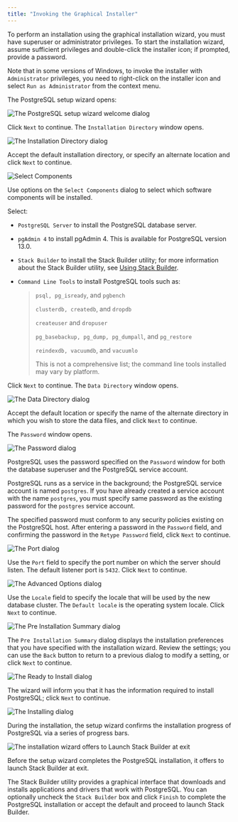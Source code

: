 ```yaml
---
title: "Invoking the Graphical Installer"
---
```




To perform an installation using the graphical installation wizard, you must have superuser or administrator privileges. To start the installation wizard, assume sufficient privileges and double-click the installer icon; if prompted, provide a password.

Note that in some versions of Windows, to invoke the installer with `Administrator` privileges, you need to right-click on the installer icon and select `Run as Administrator` from the context menu.

The PostgreSQL setup wizard opens:

![The PostgreSQL setup wizard welcome dialog](../images/welcome.png)

Click `Next` to continue. The `Installation Directory` window opens.

![The Installation Directory dialog](../images/installation_directory.png)

Accept the default installation directory, or specify an alternate location and click `Next` to continue.

![Select Components](../images/select_components.png)

Use options on the `Select Components` dialog to select which software components will be installed.

Select:

-   `PostgreSQL Server` to install the PostgreSQL database server.

-   `pgAdmin 4` to install pgAdmin 4. This is available for PostgreSQL version 13.0.

-   `Stack Builder` to install the Stack Builder utility; for more information about the Stack Builder utility, see [Using Stack Builder](../#using_stackbuilder).

-   `Command Line Tools` to install PostgreSQL tools such as:

    > `psql, pg_isready`, and `pgbench`
    >
    > `clusterdb, createdb`, and `dropdb`
    >
    > `createuser` and `dropuser`
    >
    > `pg_basebackup, pg_dump, pg_dumpall`, and `pg_restore`
    >
    > `reindexdb, vacuumdb`, and `vacuumlo`
    >
    > This is not a comprehensive list; the command line tools installed may vary by platform.

Click `Next` to continue. The `Data Directory` window opens.

![The Data Directory dialog](../images/data_directory.png)

Accept the default location or specify the name of the alternate directory in which you wish to store the data files, and click `Next` to continue.



The `Password` window opens.

![The Password dialog](../images/password.png)

PostgreSQL uses the password specified on the `Password` window for both the database superuser and the PostgreSQL service account.

PostgreSQL runs as a service in the background; the PostgreSQL service account is named `postgres`. If you have already created a service account with the name `postgres`, you must specify same password as the existing password for the `postgres` service account.

The specified password must conform to any security policies existing on the PostgreSQL host. After entering a password in the `Password` field, and confirming the password in the `Retype Password` field, click `Next` to continue.

![The Port dialog](../images/%20port_Aug11.png)

Use the `Port` field to specify the port number on which the server should listen. The default listener port is `5432`. Click `Next` to continue.

![The Advanced Options dialog](../images/aug11_ad.png)

Use the `Locale` field to specify the locale that will be used by the new database cluster. The `Default locale` is the operating system locale. Click `Next` to continue.

![The Pre Installation Summary dialog](../images/preinstallation.png)

The `Pre Installation Summary` dialog displays the installation preferences that you have specified with the installation wizard. Review the settings; you can use the `Back` button to return to a previous dialog to modify a setting, or click `Next` to continue.

![The Ready to Install dialog](../images/ready_to_install.png)

The wizard will inform you that it has the information required to install PostgreSQL; click `Next` to continue.

![The Installing dialog](../images/installing.png)

During the installation, the setup wizard confirms the installation progress of PostgreSQL via a series of progress bars.

![The installation wizard offers to Launch Stack Builder at exit](../images/installation_complete.png)

Before the setup wizard completes the PostgreSQL installation, it offers to launch Stack Builder at exit.

The Stack Builder utility provides a graphical interface that downloads and installs applications and drivers that work with PostgreSQL. You can optionally uncheck the `Stack Builder` box and click `Finish` to complete the PostgreSQL installation or accept the default and proceed to launch Stack Builder.
